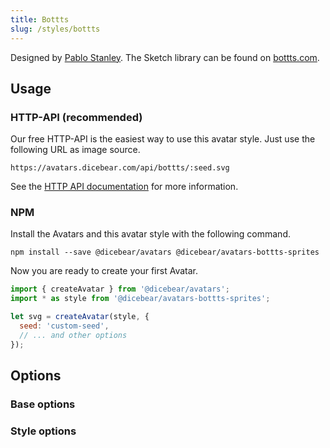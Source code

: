 ```yaml
---
title: Bottts
slug: /styles/bottts
---
```



<Examples style={style} />

Designed by [Pablo Stanley](https://twitter.com/pablostanley). The Sketch library can be found on
[bottts.com](https://bottts.com/).

## Usage

### HTTP-API (recommended)

Our free HTTP-API is the easiest way to use this avatar style. Just use the following URL as image source.

    https://avatars.dicebear.com/api/bottts/:seed.svg

See the [HTTP API documentation](/docs/http-api) for more information.

### NPM

Install the Avatars and this avatar style with the following command.

    npm install --save @dicebear/avatars @dicebear/avatars-bottts-sprites

Now you are ready to create your first Avatar.

```js
import { createAvatar } from '@dicebear/avatars';
import * as style from '@dicebear/avatars-bottts-sprites';

let svg = createAvatar(style, {
  seed: 'custom-seed',
  // ... and other options
});
```

## Options

### Base options

<Options schema={coreSchema} />

### Style options

<Options schema={style.schema} />
